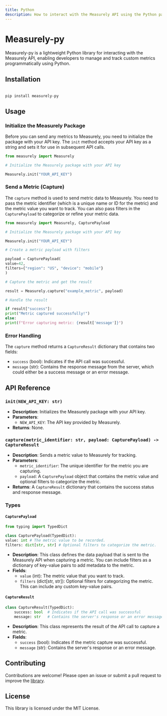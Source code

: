 ```yaml
---
title: Python
description: How to interact with the Measurely API using the Python package.
---
```



# Measurely-py

Measurely-py is a lightweight Python library for interacting with the Measurely API, enabling developers to manage and track custom metrics programmatically using Python.

## Installation

<br />
<Code language="bash">pip install measurely-py</Code>

## Usage

<Steps>

### Initialize the Measurely Package

Before you can send any metrics to Measurely, you need to initialize the package with your API key. The `init` method accepts your API key as a string and sets it for use in subsequent API calls.

```python
from measurely import Measurely

# Initialize the Measurely package with your API key

Measurely.init("YOUR_API_KEY")
```

### Send a Metric (Capture)

The `capture` method is used to send metric data to Measurely. You need to pass the metric identifier (which is a unique name or ID for the metric) and the metric value you want to track. You can also pass filters in the `CapturePayload` to categorize or refine your metric data.

```python
from measurely import Measurely, CapturePayload

# Initialize the Measurely package with your API key

Measurely.init("YOUR_API_KEY")

# Create a metric payload with filters

payload = CapturePayload(
value=42,
filters={"region": "US", "device": "mobile"}
)

# Capture the metric and get the result

result = Measurely.capture("example_metric", payload)

# Handle the result

if result["success"]:
print("Metric captured successfully!")
else:
print(f"Error capturing metric: {result['message']}")
```

### Error Handling

The `capture` method returns a `CaptureResult` dictionary that contains two fields:

- `success` (bool): Indicates if the API call was successful.
- `message` (str): Contains the response message from the server, which could either be a success message or an error message.

</Steps>

## API Reference

### `init(NEW_API_KEY: str)`

- **Description**: Initializes the Measurely package with your API key.
- **Parameters**:
  - `NEW_API_KEY`: The API key provided by Measurely.
- **Returns**: None.

### `capture(metric_identifier: str, payload: CapturePayload) -> CaptureResult`

- **Description**: Sends a metric value to Measurely for tracking.
- **Parameters**:
  - `metric_identifier`: The unique identifier for the metric you are capturing.
  - `payload`: A `CapturePayload` object that contains the metric value and optional filters to categorize the metric.
- **Returns**: A `CaptureResult` dictionary that contains the success status and response message.

### Types

#### `CapturePayload`

```python
from typing import TypedDict

class CapturePayload(TypedDict):
value: int # The metric value to be recorded.
filters: dict[str, str] # Optional filters to categorize the metric.
```

- **Description**: This class defines the data payload that is sent to the Measurely API when capturing a metric. You can include filters as a dictionary of key-value pairs to add metadata to the metric.
- **Fields**:
  - `value` (int): The metric value that you want to track.
  - `filters` (dict[str, str]): Optional filters for categorizing the metric. This can include any custom key-value pairs.

#### `CaptureResult`

```python
class CaptureResult(TypedDict):
    success: bool  # Indicates if the API call was successful
    message: str   # Contains the server's response or an error message
```

- **Description**: This class represents the result of the API call to capture a metric.
- **Fields**:
  - `success` (bool): Indicates if the metric capture was successful.
  - `message` (str): Contains the server's response or an error message.

## Contributing

Contributions are welcome! Please open an issue or submit a pull request to improve the [library](https://github.com/measurely-dev/measurely-py.git).

## License

This library is licensed under the MIT License.

